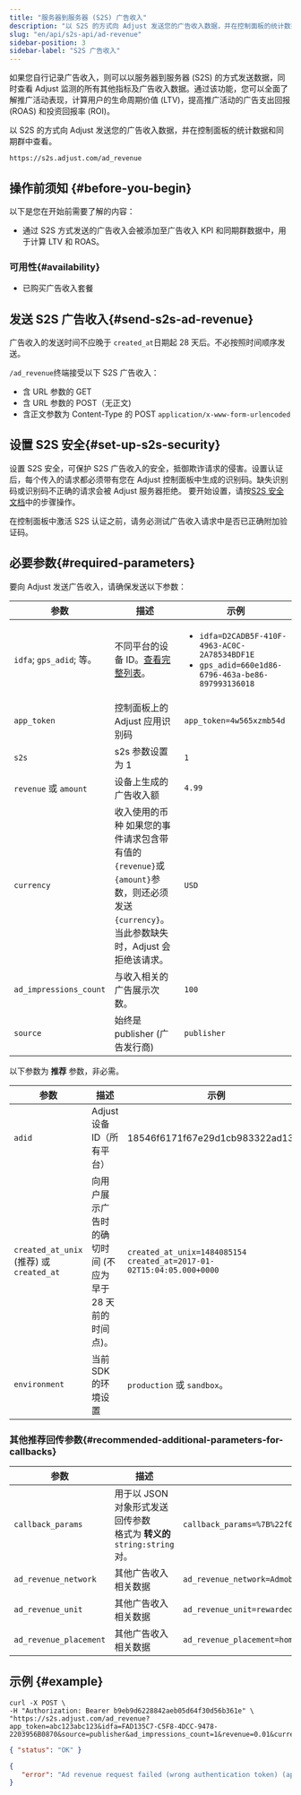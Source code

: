 ```yaml
---
title: "服务器到服务器 (S2S) 广告收入"
description: "以 S2S 的方式向 Adjust 发送您的广告收入数据，并在控制面板的统计数据和同期群中查看。"
slug: "en/api/s2s-api/ad-revenue"
sidebar-position: 3
sidebar-label: "S2S 广告收入"
---
```

如果您自行记录广告收入，则可以以服务器到服务器 \(S2S\) 的方式发送数据，同时查看 Adjust 监测的所有其他指标及广告收入数据。通过该功能，您可以全面了解推广活动表现，计算用户的生命周期价值 \(LTV\)，提高推广活动的广告支出回报 \(ROAS\) 和投资回报率 \(ROI\)。

以 S2S 的方式向 Adjust 发送您的广告收入数据，并在控制面板的统计数据和同期群中查看。
<codeblock title="终端" highlight="/ad_revenue"> 

```text
https://s2s.adjust.com/ad_revenue
```

</CodeBlock> 

操作前须知 \{\#before\-you\-begin\}
-----------------------------------

以下是您在开始前需要了解的内容：

* 通过 S2S 方式发送的广告收入会被添加至广告收入 KPI 和同期群数据中，用于计算 LTV 和 ROAS。

### 可用性\{\#availability\}

* 已购买广告收入套餐

发送 S2S 广告收入\{\#send\-s2s\-ad\-revenue\}
---------------------------------------------

<callout type="note"> 

广告收入的发送时间不应晚于 `created_at`日期起 28 天后。不必按照时间顺序发送。
</Callout> 

`/ad_revenue`终端接受以下 S2S 广告收入：

* 含 URL 参数的 GET
* 含 URL 参数的 POST（无正文\)
* 含正文参数为 Content\-Type 的 POST `application/x-www-form-urlencoded`

设置 S2S 安全\{\#set\-up\-s2s\-security\}
-------------------------------------------

设置 S2S 安全，可保护 S2S 广告收入的安全，抵御欺诈请求的侵害。设置认证后，每个传入的请求都必须带有您在 Adjust 控制面板中生成的识别码。缺失识别码或识别码不正确的请求会被 Adjust 服务器拒绝。 要开始设置，请按[S2S 安全文档](/en/api/s2s-api/security)中的步骤操作。
<callout type="note"> 

在控制面板中激活 S2S 认证之前，请务必测试广告收入请求中是否已正确附加验证码。
</Callout> 

必要参数\{\#required\-parameters\}
----------------------------------

要向 Adjust 发送广告收入，请确保发送以下参数：

|           参数           |                                                  描述                                                   |                                                          示例                                                           |
|------------------------|-------------------------------------------------------------------------------------------------------|-----------------------------------------------------------------------------------------------------------------------|
| `idfa`; `gps_adid`; 等。 | 不同平台的设备 ID。[查看完整列表](https://help.adjust.com/en/article/server-to-server-events#accepted-identifiers)。 | <ul><li>`idfa=D2CADB5F-410F-4963-AC0C-2A78534BDF1E`</li><li>`gps_adid=660e1d86-6796-463a-be86-897993136018`</li></ul> |
| `app_token`            | 控制面板上的 Adjust 应用识别码                                                                                   | `app_token=4w565xzmb54d`                                                                                              |
| `s2s`                  | s2s 参数设置为 1                                                                                           | `1`                                                                                                                   |
| `revenue` 或 `amount`   | 设备上生成的广告收入额                                                                                           | `4.99`                                                                                                                |
| `currency`             | 收入使用的币种 如果您的事件请求包含带有值的`{revenue}`或`{amount}`参数，则还必须发送`{currency}`。<br/>当此参数缺失时，Adjust 会拒绝该请求。         | `USD`                                                                                                                 |
| `ad_impressions_count` | 与收入相关的广告展示次数。                                                                                         | `100`                                                                                                                 |
| `source`               | 始终是 publisher \(广告发行商\)                                                                             | `publisher`                                                                                                           |

以下参数为 **推荐** 参数，非必需。

|                    参数                     |                  描述                  |                                   示例                                   |
|-------------------------------------------|--------------------------------------|------------------------------------------------------------------------|
| `adid`                                    | Adjust 设备 ID（所有平台）                   | 18546f6171f67e29d1cb983322ad1329                                       |
| `created_at_unix` \(推荐\) 或 `created_at` | 向用户展示广告时的确切时间 \(不应为早于 28 天前的时间点\)。 | `created_at_unix=1484085154` `created_at=2017-01-02T15:04:05.000+0000` |
| `environment`                             | 当前 SDK 的环境设置                         | `production` 或 `sandbox`。                                              |

### 其他推荐回传参数\{\#recommended\-additional\-parameters\-for\-callbacks\}

|           参数           |                          描述                           |                                    示例                                    |
|------------------------|-------------------------------------------------------|--------------------------------------------------------------------------|
| `callback_params`      | 用于以 JSON 对象形式发送回传参数<br/>格式为 **转义的** `string:string`对。 | `callback_params=%7B%22f0o%22%3A%22bar%22%2C%20%22bar%22%3A%22baz%22%7D` |
| `ad_revenue_network`   | 其他广告收入相关数据                                            | `ad_revenue_network=Admob`                                               |
| `ad_revenue_unit`      | 其他广告收入相关数据                                            | `ad_revenue_unit=rewarded_video`                                         |
| `ad_revenue_placement` | 其他广告收入相关数据                                            | `ad_revenue_placement=home_screen`                                       |

示例 \{\#example\}
-------------------

```console
curl -X POST \
-H "Authorization: Bearer b9eb9d6228842aeb05d64f30d56b361e" \
"https://s2s.adjust.com/ad_revenue?app_token=abc123abc123&idfa=FAD135C7-C5F8-4DCC-9478-2203956B0870&source=publisher&ad_impressions_count=1&revenue=0.01&currency=USD&s2s=1"
```

<tabs> <tab title="成功" icon="Check"> 

```json
{ "status": "OK" }
```

</Tab> <tab title="错误" icon="Cross"> 

```json
{
   "error": "Ad revenue request failed (wrong authentication token) (app_token:abc123abc123)"
}
```

</Tab> </Tabs>


